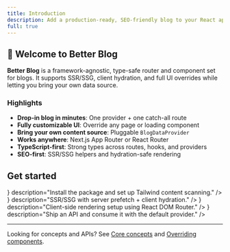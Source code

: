 ```yaml
---
title: Introduction
description: Add a production-ready, SEO-friendly blog to your React app in minutes.
full: true
---
```



## 👋 Welcome to Better Blog

**Better Blog** is a framework-agnostic, type-safe router and component set for blogs. It supports SSR/SSG, client hydration, and full UI overrides while letting you bring your own data source.

### Highlights

- **Drop-in blog in minutes**: One provider + one catch-all route
- **Fully customizable UI**: Override any page or loading component
- **Bring your own content source**: Pluggable `BlogDataProvider`
- **Works anywhere**: Next.js App Router or React Router
- **TypeScript-first**: Strong types across routes, hooks, and providers
- **SEO-first**: SSR/SSG helpers and hydration-safe rendering

## Get started

<Cards>
  <Card
    title="Installation"
    href="/docs/installation"
    icon={<Rocket size={20} />}
    description="Install the package and set up Tailwind content scanning."
  />
  <Card
    title="Next.js App Router"
    href="/docs/nextjs-app-router"
    icon={<Server size={20} />}
    description="SSR/SSG with server prefetch + client hydration."
  />
  <Card
    title="React Router"
    href="/docs/react-router"
    icon={<Layers size={20} />}
    description="Client-side rendering setup using React DOM Router."
  />
  <Card
    title="API routes"
    href="/docs/api-routes"
    icon={<BookOpenCheck size={20} />}
    description="Ship an API and consume it with the default provider."
  />
</Cards>

---

Looking for concepts and APIs? See [Core concepts](/docs/core-concepts) and [Overriding components](/docs/overrides).

